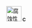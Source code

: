 [[Image:Hazard_C.svg|40px|腐蚀性]]<small><B> C</B></small><noinclude>
[[Category:危险物质模板|{{PAGENAME}}]]

</noinclude>